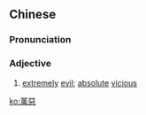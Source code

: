 ==Chinese==
{{zh-forms|s=万恶}}

===Pronunciation===
{{zh-pron
|m=wàn'è
|c=maan6 ok3
|mn=bān-ok
|cat=a
}}

===Adjective===
{{zh-adj}}

# [[extremely]] [[evil]]; [[absolute]] [[vicious]]

[[ko:萬惡]]